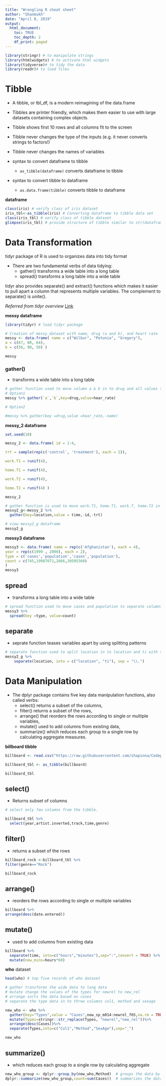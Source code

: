 ```yaml
---
title: "Wrangling R cheat sheet"
author: "Shanmukh"
date: "April 8, 2019"
output:
  html_document:
    toc: TRUE
    toc_depth: 2
    df_print: paged
---
```


```r
library(stringr) # to manipulate strings
library(htmlwidgets) # to activate html widgets
library(tidyverse)# to tidy the data
library(readr)# to load files
```

# Tibble

- A tibble, or tbl_df, is a modern reimagining of the data.frame

- Tibbles are printer friendly, which makes them easier to use with large datasets containing complex objects.

- Tibble shows first 10 rows and all columns fit to the screen

- Tibble never changes the type of the inputs (e.g. it never converts strings to factors!)

- Tibble never changes the names of variables

* syntax to convert dataframe to tibble

  - `as_tibble(dataframe)` converts dataframe to tibble

* syntax to convert tibble to dataframe
  - `as.data.frame(tibble)` converts tibble to dataframe

**dataframe**
```r
class(iris) # verify class of iris dataset
iris_tbl<-as_tibble(iris) # Converting dataframe to tibble data set
class(iris_tbl) # verify class of tibble dataset
glimpse(iris_tbl) # provide structure of tibble similar to str(dataframe)
```

# Data Transformation

tidyr package of R is used to organizes data into tidy format

* There are two fundamental verbs of data tidying:
    - gather() transforms a wide table into a long table
    - spread() transforms a long table into a wide table

tidyr also provides separate() and extract() functions which makes it easier to pull apart a column that represents multiple variables. The complement to separate() is unite().

*Referred from tidyr overview*
[Link](https://tidyr.tidyverse.org/)

**messy dataframe**
```r
library(tidyr) # load tidyr package

# Creation of messy_dataset with name, drug (a and b), and heart rate
messy <- data.frame( name = c("Wilbur", "Petunia", "Gregory"), 
a = c(67, 80, 64), 
b = c(56, 90, 50) )

messy

```

### gather()
- transforms a wide table into a long table

```r
# gather function used to move column a & b in to drug and all values to column heart rate
# Option1
messy %>% gather(`a`,`b`,key=drug,value=hear_rate)

# Option2

#messy %>% gather(key =drug,value =hear_rate,-name)

```
**messy_2 dataframe**
```r
set.seed(10) 

messy_2 <- data.frame( id = 1:4, 

trt = sample(rep(c('control', 'treatment'), each = 2)), 

work.T1 = runif(4), 

home.T1 = runif(4), 

work.T2 = runif(4), 

home.T2 = runif(4) )

messy_2
```

```r
# gather function is used to move work.T1, home.T1, work.T, home.T2 in to a column location and all values to time
messy2_g<-messy_2 %>%
  gather(key=location,value = time,-id,-trt)

# view messy2_g dataframe
messy2_g
```
**messy3 dataframe**
```r

messy3 <- data.frame( name = rep(c('Afghanistan'), each = 4), 
year = rep(c(1999 , 2000), each = 2), 
type = c('cases','population','cases','population'),
count = c(745,19987071,2666,20595360)
)
messy3
```

## spread
- transforms a long table into a wide table
```r
# spread function used to move cases and population to separate columns and count column will be values for the cases and population column
messy3 %>%
  spread(key =type, value=count)

```
## separate

- seprate function teases variables apart by using splitting patterns

```r
# separate function used to split location in to location and ti with separater .
messy2_g %>% 
    separate(location, into = c("location", "ti"), sep = "\\.")
```

  

# Data Manipulation

* The dplyr package contains five key data manipulation functions, also called verbs:
    - select() returns a subset of the columns,
    - filter() returns a subset of the rows,
    - arrange() that reorders the rows according to single or multiple variables,
    - mutate()  used to add columns from existing data,
    - summarize() which reduces each group to a single row by calculating aggregate measures.

**billboard tibble**
```r
billboard <- read.csv("https://raw.githubusercontent.com/shapinna/Codeporfolio/master/Data/billboard.csv", header=TRUE)

billboard_tbl <- as_tibble(billboard)

billboard_tbl

```

## select()

- Returns subset of columns

```r
# select only few columns from the tibble.

billboard_tbl %>%
  select(year,artist.inverted,track,time,genre)


```
## filter() 
- returns a subset of the rows

```r
billboard_rock <-billboard_tbl %>%
filter(genre=="Rock")

billboard_rock

```
## arrange() 
- reorders the rows according to single or multiple variables
```r
billboard %>%
arrange(desc(date.entered))
```
## mutate()
- used to add columns from existing data
```r
billboard %>%
  separate(time, into=c("hours","minutes"),sep=":",convert = TRUE) %>%
  mutate(new_mins=hours*60)

```
**who** dataset  
```r
head(who) # top five records of who dataset

```

```r
# gather transforms the wide data to long data
# mutate change the values of the types for newrel to new_rel
# arrange sorts the data based on cases
# separate the type data in to three columns col1, method and sexage

new_who <- who %>%
  gather(key="Types",value = "Cases",new_sp_m014:newrel_f65,na.rm = TRUE)%>%
  mutate(Types=stringr::str_replace(Types, "newrel","new_rel"))%>%
  arrange(desc(Cases))%>%
  separate(Types,into=c("Col1","Method","SexAge"),sep="_")

new_who
```


## summarize()
- which reduces each group to a single row by calculating aggregate
```r

new_who_group <- dplyr::group_by(new_who,Method)  # groups the data by method
dplyr::summarize(new_who_group,count=sum(Cases))  # summarizes the data by method sum of cases

```

